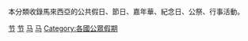 {{catmore}}
本分類收錄馬來西亞的公共假日、節日、嘉年華、紀念日、公祭、行事活動。<!--observances, public holidays, festivals, feasts, fairs, carnivals, parades, events, etc-->

[[Category:馬來西亞娛樂事件|节]]
[[Category:马来西亚社会|节]]
[[Category:各国节日|马]]
[[Category:亚洲节日|马]]
[[Category:各國公眾假期|Category:各國公眾假期]]